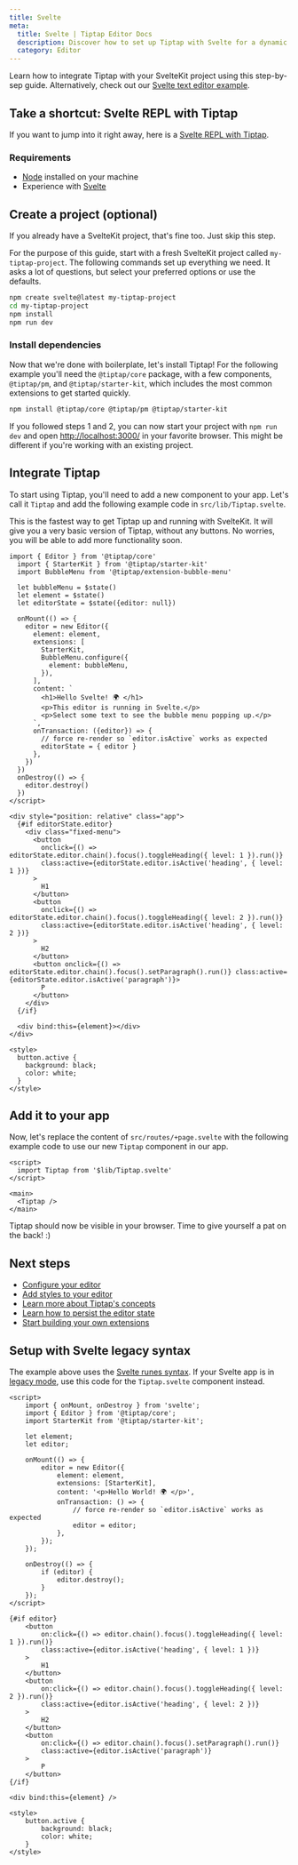 ```yaml
---
title: Svelte
meta:
  title: Svelte | Tiptap Editor Docs
  description: Discover how to set up Tiptap with Svelte for a dynamic rich text editing experience. Follow our detailed guide in our docs!
  category: Editor
---
```


Learn how to integrate Tiptap with your SvelteKit project using this step-by-sep guide. Alternatively, check out our [Svelte text editor example](/examples/basics/default-text-editor).

## Take a shortcut: Svelte REPL with Tiptap

If you want to jump into it right away, here is a [Svelte REPL with Tiptap](https://svelte.dev/playground/66be82691d304dc981502659e93f8b92).

### Requirements

- [Node](https://nodejs.org/en/download/) installed on your machine
- Experience with [Svelte](https://svelte.dev/docs#getting-started)

## Create a project (optional)

If you already have a SvelteKit project, that's fine too. Just skip this step.

For the purpose of this guide, start with a fresh SvelteKit project called `my-tiptap-project`. The following commands set up everything we need. It asks a lot of questions, but select your preferred options or use the defaults.

```bash
npm create svelte@latest my-tiptap-project
cd my-tiptap-project
npm install
npm run dev
```

### Install dependencies

Now that we're done with boilerplate, let's install Tiptap! For the following example you'll need the `@tiptap/core` package, with a few components, `@tiptap/pm`, and `@tiptap/starter-kit`, which includes the most common extensions to get started quickly.

```bash
npm install @tiptap/core @tiptap/pm @tiptap/starter-kit
```

If you followed steps 1 and 2, you can now start your project with `npm run dev` and open [http://localhost:3000/](http://localhost:3000/) in your favorite browser. This might be different if you're working with an existing project.

## Integrate Tiptap

To start using Tiptap, you'll need to add a new component to your app. Let's call it `Tiptap` and add the following example code in `src/lib/Tiptap.svelte`.

This is the fastest way to get Tiptap up and running with SvelteKit. It will give you a very basic version of Tiptap, without any buttons. No worries, you will be able to add more functionality soon.

```svelte
import { Editor } from '@tiptap/core'
  import { StarterKit } from '@tiptap/starter-kit'
  import BubbleMenu from '@tiptap/extension-bubble-menu'

  let bubbleMenu = $state()
  let element = $state()
  let editorState = $state({editor: null})

  onMount(() => {
    editor = new Editor({
      element: element,
      extensions: [
        StarterKit,
        BubbleMenu.configure({
          element: bubbleMenu,
        }),
      ],
      content: `
        <h1>Hello Svelte! 🌍️ </h1>
        <p>This editor is running in Svelte.</p>
        <p>Select some text to see the bubble menu popping up.</p>
      `,
      onTransaction: ({editor}) => {
        // force re-render so `editor.isActive` works as expected
		editorState = { editor }
      },
    })
  })
  onDestroy(() => {
    editor.destroy()
  })
</script>

<div style="position: relative" class="app">
  {#if editorState.editor}
    <div class="fixed-menu">
      <button
        onclick={() => editorState.editor.chain().focus().toggleHeading({ level: 1 }).run()}
        class:active={editorState.editor.isActive('heading', { level: 1 })}
      >
        H1
      </button>
      <button
        onclick={() => editorState.editor.chain().focus().toggleHeading({ level: 2 }).run()}
        class:active={editorState.editor.isActive('heading', { level: 2 })}
      >
        H2
      </button>
      <button onclick={() => editorState.editor.chain().focus().setParagraph().run()} class:active={editorState.editor.isActive('paragraph')}>
        P
      </button>
    </div>
  {/if}

  <div bind:this={element}></div>
</div>

<style>
  button.active {
    background: black;
    color: white;
  }
</style>

```



## Add it to your app

Now, let's replace the content of `src/routes/+page.svelte` with the following example code to use our new `Tiptap` component in our app.

```svelte
<script>
  import Tiptap from '$lib/Tiptap.svelte'
</script>

<main>
  <Tiptap />
</main>
```

Tiptap should now be visible in your browser. Time to give yourself a pat on the back! :)

## Next steps

- [Configure your editor](/editor/getting-started/configure)
- [Add styles to your editor](/editor/getting-started/style-editor)
- [Learn more about Tiptap's concepts](/editor/core-concepts/introduction)
- [Learn how to persist the editor state](/editor/core-concepts/persistence)
- [Start building your own extensions](/editor/extensions/custom-extensions)

## Setup with Svelte legacy syntax

The example above uses the [Svelte runes syntax](https://svelte.dev/docs/svelte/what-are-runes). If your Svelte app is in [legacy mode](https://svelte.dev/docs/svelte/legacy-let), use this code for the `Tiptap.svelte` component instead.

```svelte
<script>
	import { onMount, onDestroy } from 'svelte';
	import { Editor } from '@tiptap/core';
	import StarterKit from '@tiptap/starter-kit';

	let element;
	let editor;

	onMount(() => {
		editor = new Editor({
			element: element,
			extensions: [StarterKit],
			content: '<p>Hello World! 🌍️ </p>',
			onTransaction: () => {
				// force re-render so `editor.isActive` works as expected
				editor = editor;
			},
		});
	});

	onDestroy(() => {
		if (editor) {
			editor.destroy();
		}
	});
</script>

{#if editor}
	<button
		on:click={() => editor.chain().focus().toggleHeading({ level: 1 }).run()}
		class:active={editor.isActive('heading', { level: 1 })}
	>
		H1
	</button>
	<button
		on:click={() => editor.chain().focus().toggleHeading({ level: 2 }).run()}
		class:active={editor.isActive('heading', { level: 2 })}
	>
		H2
	</button>
	<button
		on:click={() => editor.chain().focus().setParagraph().run()}
		class:active={editor.isActive('paragraph')}
	>
		P
	</button>
{/if}

<div bind:this={element} />

<style>
	button.active {
		background: black;
		color: white;
	}
</style>
```